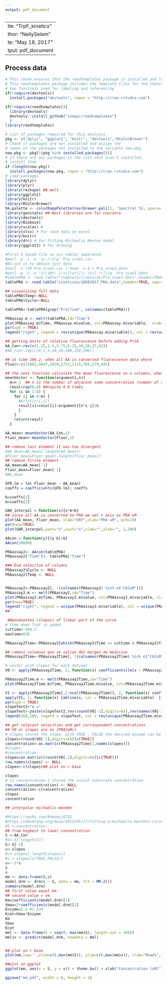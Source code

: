 ```yaml
---
output: pdf_document
---
```

  ---
title: "TrpF_kinetics"
author: "NellySelem"
date: "May 18, 2017"
output: pdf_document
---


## Process data
```r
# This chunk ensures that the reedtemplates package is installed and loaded
# This reedtemplates package includes the template files for the thesis and also
# two functions used for labeling and referencing
if(!require(devtools))
  install.packages("devtools", repos = "http://cran.rstudio.com")

if(!require(reedtemplates)){
  library(devtools)
  devtools::install_github("ismayc/reedtemplates")
  }
library(reedtemplates)
```

```r
# List of packages required for this analysis
pkg <- c("dplyr", "ggplot2", "knitr", "devtools","RColorBrewer")
# Check if packages are not installed and assign the
# names of the packages not installed to the variable new.pkg
new.pkg <- pkg[!(pkg %in% installed.packages())]
# If there are any packages in the list that aren't installed,
# install them
if (length(new.pkg))
  install.packages(new.pkg, repos = "http://cran.rstudio.com")
# Load packages
library(dplyr)
library(plyr)
library(reshape) ## melt
library(ggplot2)
library(knitr)
library(RColorBrewer)
hm.palette <- colorRampPalette(rev(brewer.pal(11, 'Spectral')), space='Lab')  
library(genstats) ## Next libraries are for coursera
library(devtools)
library(Biobase)
library(scales) # 
library(xlsx) # For save data on excel
library(knitr)
library(drc) # for fitting Michaelis Menten model
library(ggplot2) # for drawing
```


```r
#First I saved file as scv tablar separated    
#perl -p -i -e 's/,/\t/g' Pra_scoe1.csv   
#An cut it to obtain just data  
#tail -n +39 Pra_scoe1.csv | head -n-3 > Pra_scoe1.data  
#perl -p -i -e 's/\sNr\.|\s\[\w*\]|\.\s\[.*\]//g' Pra_scoe1.data
#tablePRA <- read.table("chapter2/cineticas/Pra_scoe1.data",header=TRUE, sep="\t") 05062017
tablePRA <- read.table("cineticas/18082017_PRA.data",header=TRUE, sep="\t") 

## visualising full data
tablePRA$Temp<-NULL
tablePRA$Cycle<-NULL

tablePRA<-tablePRA[grep("Pra|Time", colnames(tablePRA))]

PRAassay.m <- melt(tablePRA,id="Time")
plot(PRAassay.m$Time, PRAassay.m$value, col=PRAassay.m$variable,  xlab="Time [s]",ylab="Fluorescence", pch=19,bty='L')
par(xpd = TRUE)
legend("right", legend = rev(unique(PRAassay.m$variable)), col = rev(unique(PRAassay.m$variable)),pch=19,bg="white")

```

```r
## getting Units of relative fluorescence before adding PriA
AA_Con<-rev(c(1.25,2.5,3.75,6.25,10,20,37,62))
#AA_Con<-rep(c(0,1,5,10,50,100,150,200))

## at time 196.2, when all AA is converted fluorescence data where
Fluor<-c(15062,5047,2839,1723,1115,766,579,401)

## the next function calculate the mean fluorescence on n columns, when every n consecutive entries of this vector have the same AA concentration  
meanVector <- function(argument1,n){
  m=n-1  ## n is the number of adjacent same concentration (numebr of columns)
  resul=rep(0,8) ##repite 0 8 times
  for (i in 1:8) {
    for (j in 0:m) {
      #print(c(i,j))
      resul[i]=resul[i]+argument1[n*i-j]/n
      }
    }
    return(resul)
  }

AA_mean<-meanVector(AA_Con,1)
Fluor_mean<-meanVector(Fluor,1)

## remove last element it was too divergent
#AA_mean=AA_mean[-length(AA_mean)]
#Fluor_mean=Fluor_mean[-length(Fluor_mean)]
## remove firste element
AA_mean=AA_mean[-1]
Fluor_mean=Fluor_mean[-1]
#AA_mean

UFR.lm = lm( Fluor_mean ~ AA_mean) 
coeffs = coefficients(UFR.lm); coeffs 

b=coeffs[1]
m=coeffs[2]

UAR_interpol = function(x){x*m+b}
## since all AA is converted to PRA we set x axis as PRA uM
plot(AA_mean, Fluor_mean, ylab="URF",xlab="PRA uM", pch=19)
par(new=TRUE)
plot(UAR_interpol,yaxt="n",xaxt="n",xlab="",ylab="", 1,200)

AAcon = function(y){(y-b)/m}
AAcon(30000)

PRAassay2<- AAcon(tablePRA)
PRAassay2["Time"]<- tablePRA["Time"]

### End selection of columns
PRAassay2$Cycle <- NULL
PRAassay2$Temp <- NULL


PRAassay2<-PRAassay2[, !(colnames(PRAassay2) %in% c("C62uM"))]
PRAassay2.m <- melt(PRAassay2,id="Time")
plot(PRAassay2.m$Time, PRAassay2.m$value, col=PRAassay2.m$variable, xlab="Time", ylab="URF PRA uM",pch=19)
par(new=TRUE)
legend("right", legend = unique(PRAassay2.m$variable), col = unique(PRAassay2.m$variable), pch=19,box.lwd=0, bg="white")
##

```

```r
 ##pendientes (slopes) of linear part of the curve
# time when TrpF is added
cuttime<-344.2
maxtime=620

PRAassay2Time<-PRAassay2[which(PRAassay2$Time >= cuttime & PRAassay2$Time <= maxtime),]

## removi columnas que se salian del margen de medicion
PRAassay2Time<-PRAassay2Time[, !(colnames(PRAassay2Time) %in% c("C62uM"))]

# vector with slopes for each dataset
V0 <- apply(PRAassay2Time, 2, function(x) coefficients(lm(x ~ PRAassay2Time$Time,na.action=na.omit))[2])

PRAassay2Time.m <- melt(PRAassay2Time,id="Time")
plot(PRAassay2Time.m$Time, PRAassay2Time.m$value, col=PRAassay2Time.m$variable,xlab="Time", ylab="URF PRA uM", pch=19, xlim=c(cuttime-50,maxtime+50),bty='L')

V1 <- apply(PRAassay2Time[,2:ncol(PRAassay2Time)], 2, function(x) coefficients(lm(x ~ PRAassay2Time$Time,na.action=na.omit)))
apply(V1, 2, function(x) {abline(x, col = PRAassay2Time.m$variable)  })
par(xpd = TRUE)
slopeText2="m ="
slopeText<-paste(slopeText2,rev(round(V0[-1],digits=6)),rev(names(V0[-1])))
legend(450,100, legend = slopeText, col = rev(unique(PRAassay2Time.m$variable)), pch=19,box.lwd=0, bg="white")

## get relevant velocities and get correspondent concentrations
## V0 or slopes are on [PRA]uM/s 
# slopes stores the slope, with TRUE , FALSE the desired enzyme can be selected, One more than one is tested on a plate always check if it is the desired one.
slopes=(round(V0[-1],digits=6))[c(TRUE)]
concentration<-as.matrix(PRAassay2Time[1,names(slopes)])
#slopes
#concentration
slopes=as.matrix((round(V0[-1],digits=6))[c(TRUE)])
row.names(slopes) <- NULL 
slopes<-c(slopes)## plot on r base

slopes
# in concentration I stored the inital substrate concentration  
row.names(concentration) <- NULL 
concentration<-c(concentration)
slopes
concentration
```

```r
## interpolar michaelis-menden

#https://rpubs.com/RomanL/6752
#https://davetang.org/muse/2013/05/17/fitting-a-michaelis-mentens-curve-using/
#S <-concentration
## from highest to lower concentration
S <-AA_Con
#S<-S[-length(S)]
S<-S[-1]
v<-slopes
#v<-slopes[-length(slopes)]
#v <-slopes[c(TRUE,FALSE)]
v<--1*v
S
v
mm <- data.frame(S,v)                                                                                 
model.drm <- drm(v ~ S, data = mm, fct = MM.2())
summary(model.drm)
## first value equal km
## second value = vm
Km=coefficients(model.drm)[1]
Vmax=2*coefficients(model.drm)[2]
Enzyme=2.5 #2.5uM
Kcat=Vmax*Enzyme  
Km
Vmax
Kcat
mml <- data.frame(S = seq(0, max(mm$S), length.out = 100))
mml$v <- predict(model.drm, newdata = mml)


## plot on r base
plot(mm,log='',xlim=c(0,max(mm$S)), ylim=c(0,max(mm$v)), xlab="Reads", ylab="Transcripts")

##plot on ggplot
ggplot(mm, aes(x = S, y = v)) + theme_bw() + xlab("Concentration [uM]") + ylab("Speed [d[PRA]uM/s]") + ggtitle("Michaelis-Menten kinetics") +  geom_point(alpha = 0.5) + geom_line(data = mml, aes(x = S, y = v), colour = "red")

ggsave("mm.pdf", width = 6, height = 4)
```

